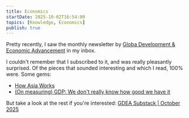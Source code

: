 ```yaml
---
title: Economics
startDate: 2025-10-02T16:54:00
topics: [Knowledge, Economics]
publish: true
---
```


Pretty recently, I saw the monthly newsletter by [Globa Development & Economic Advancement](https://gdea.substack.com/) in my inbox.

I couldn't remember that I subscribed to it, and was really pleasantly surprised. Of the pieces that sounded interesting and which I read, 100% were. Some gems:

- [How Asia Works](https://www.tosummarise.com/book-summary-how-asia-works-by-joe-studwell/)
- [(On measuring) GDP: We don't really know how good we have it](https://asteriskmag.com/issues/11/gdp-we-really-don-t-know-how-good-we-have-it)

But take a look at the rest if you're interested: [GDEA Substack \| October 2025](https://gdea.substack.com/p/october-2025)
